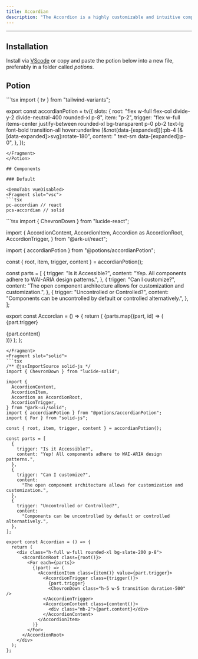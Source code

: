 ```yaml
---
title: Accordian
description: "The Accordion is a highly customizable and intuitive component that allows you to present your content in a collapsible style. It is ideal for scenarios where you want to manage a large amount of content or information in a limited space, such as FAQs, menus, or lists."
---
```


---


<div class="p-4 w-full flex justify-center items-center bg-surface-2 rounded-md">
    <div className="flex items-center w-3/4 h-80">
      <Accordian client:load/>
    </div>
</div>

## Installation

Install via [VScode](/docs/getting-started/vsc) or copy and paste the potion below into a new file, preferably in a folder called *potions*.

## Potion 

<Potion>
<Fragment slot="contentSlot">
```tsx
import { tv } from "tailwind-variants";

export const accordianPotion = tv({
  slots: {
    root: "flex w-full flex-col divide-y-2 divide-neutral-400 rounded-xl p-8",
    item: "p-2",
    trigger:
      "flex w-full items-center justify-between rounded-xl bg-transparent p-0 pb-2 text-lg font-bold transition-all hover:underline [&:not(data-[expanded])]:pb-4 [&[data-expanded]>svg]:rotate-180",
    content: " text-sm data-[expanded]:p-0",
  },
});

```
</Fragment>
</Potion>

## Components 

### Default

<DemoTabs vueDisabled>
<Fragment slot="vsc">
```tsx
pc-accordian // react
pcs-accordian // solid 
```
</Fragment>
<Fragment slot="react">
```tsx
import { ChevronDown } from "lucide-react";

import {
  AccordionContent,
  AccordionItem,
  Accordion as AccordionRoot,
  AccordionTrigger,
} from "@ark-ui/react";

import { accordianPotion } from "@potions/accordianPotion";

const { root, item, trigger, content } = accordianPotion();

const parts = [
  {
    trigger: "Is it Accessible?",
    content: "Yep. All components adhere to WAI-ARIA design patterns.",
  },
  {
    trigger: "Can I customize?",
    content:
      "The open component architecture allows for customization and customization.",
  },
  {
    trigger: "Uncontrolled or Controlled?",
    content:
      "Components can be uncontrolled by default or controlled alternatively.",
  },
];

export const Accordian = () => {
  return (
    <AccordionRoot className={root()} defaultValue="Is it Accessible?">
      {parts.map((part, id) => (
        <AccordionItem className={item()} key={id} value={part.trigger}>
          <AccordionTrigger className={trigger()}>
            {part.trigger}
            <ChevronDown className="h-5 w-5 transition duration-500" />
          </AccordionTrigger>
          <AccordionContent className={content()}>
            <div className="mb-2">{part.content}</div>
          </AccordionContent>
        </AccordionItem>
      ))}
    </AccordionRoot>
  );
};

```
</Fragment>
<Fragment slot="solid">
```tsx
/** @jsxImportSource solid-js */
import { ChevronDown } from "lucide-solid";

import {
  AccordionContent,
  AccordionItem,
  Accordion as AccordionRoot,
  AccordionTrigger,
} from "@ark-ui/solid";
import { accordianPotion } from "@potions/accordianPotion";
import { For } from "solid-js";

const { root, item, trigger, content } = accordianPotion();

const parts = [
  {
    trigger: "Is it Accessible?",
    content: "Yep! All components adhere to WAI-ARIA design patterns.",
  },
  {
    trigger: "Can I customize?",
    content:
      "The open component architecture allows for customization and customization.",
  },
  {
    trigger: "Uncontrolled or Controlled?",
    content:
      "Components can be uncontrolled by default or controlled alternatively.",
  },
];

export const Accordian = () => {
  return (
    <div class="h-full w-full rounded-xl bg-slate-200 p-8">
      <AccordionRoot class={root()}>
        <For each={parts}>
          {(part) => (
            <AccordionItem class={item()} value={part.trigger}>
              <AccordionTrigger class={trigger()}>
                {part.trigger}
                <ChevronDown class="h-5 w-5 transition duration-500" />
              </AccordionTrigger>
              <AccordionContent class={content()}>
                <div class="mb-2">{part.content}</div>
              </AccordionContent>
            </AccordionItem>
          )}
        </For>
      </AccordionRoot>
    </div>
  );
};

```
</Fragment>

</DemoTabs>


